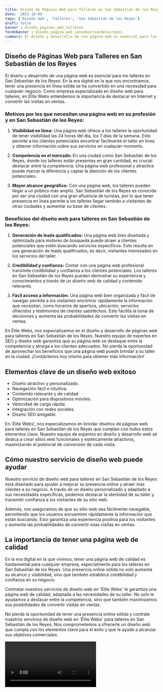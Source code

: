 ```yaml
---
title: Diseño de Páginas Web para Talleres en San Sebastián de los Reyes
date: '2023-10-04'
tags: ['Diseño web', 'Talleres', 'San Sebastián de los Reyes']
draft: false
banner : diseño_paginas_web_talleres
fondoBanner : diseño_pagina_web_sansebastiándelosreyes
summary: El diseño y desarrollo de una página web es esencial para los talleres en San Sebastián de los Reyes. En la era digital en la que nos encontramos, tener una presencia en línea sólida se ha convertido en una necesidad para cualquier negocio. Como empresa especializada en diseño web para talleres, en Élite Webs entendemos la importancia de destacar en Internet y convertir las visitas en ventas.
---
```


## Diseño de Páginas Web para Talleres en San Sebastián de los Reyes

El diseño y desarrollo de una página web es esencial para los talleres en San Sebastián de los Reyes. En la era digital en la que nos encontramos, tener una presencia en línea sólida se ha convertido en una necesidad para cualquier negocio. Como empresa especializada en diseño web para talleres, en Élite Webs entendemos la importancia de destacar en Internet y convertir las visitas en ventas.

### Motivos por los que necesitan una página web en su profesión y en San Sebastián de los Reyes:

1. **Visibilidad en línea:** Una página web ofrece a los talleres la oportunidad de tener visibilidad las 24 horas del día, los 7 días de la semana. Esto permite a los clientes potenciales encontrar fácilmente el taller en línea y obtener información sobre sus servicios en cualquier momento.

2. **Competencia en el mercado:** En una ciudad como San Sebastián de los Reyes, donde los talleres están presentes en gran cantidad, es crucial destacar entre la competencia. Una página web profesional y atractiva puede marcar la diferencia y captar la atención de los clientes potenciales.

3. **Mayor alcance geográfico:** Con una página web, los talleres pueden llegar a un público más amplio. San Sebastián de los Reyes es conocida por ser una ciudad con una gran afluencia de turistas, por lo que tener presencia en línea permite a los talleres llegar también a visitantes de otras ciudades y aumentar su base de clientes.

### Beneficios del diseño web para talleres en San Sebastián de los Reyes:

1. **Generación de leads qualificados:** Una página web bien diseñada y optimizada para motores de búsqueda puede atraer a clientes potenciales que estén buscando servicios específicos. Esto resulta en una generación de leads qualificados, es decir, visitantes interesados en los servicios del taller.

2. **Credibilidad y confianza:** Contar con una página web profesional transmite credibilidad y confianza a los clientes potenciales. Los talleres en San Sebastián de los Reyes pueden demostrar su experiencia y conocimientos a través de un diseño web de calidad y contenido relevante.

3. **Fácil acceso a información:** Una página web bien organizada y fácil de navegar permite a los visitantes encontrar rápidamente la información que necesitan, como horarios de apertura, ubicación, servicios ofrecidos y testimonios de clientes satisfechos. Esto facilita la toma de decisiones y aumenta las probabilidades de convertir las visitas en ventas.

En Élite Webs, nos especializamos en el diseño y desarrollo de páginas web para talleres en San Sebastián de los Reyes. Nuestro equipo de expertos en SEO y diseño web garantiza que su página web se destaque entre la competencia y atraiga a los clientes adecuados. No pierda la oportunidad de aprovechar los beneficios que una página web puede brindar a su taller en la ciudad. ¡Contáctenos hoy mismo para obtener más información!

<GifSeo />

<Cta />

## Elementos clave de un diseño web exitoso

- Diseño atractivo y personalizado.
- Navegación fácil e intuitiva.
- Contenido relevante y de calidad.
- Optimización para dispositivos móviles.
- Velocidad de carga rápida.
- Integración con redes sociales.
- Diseño SEO amigable.

En 'Élite Webs', nos especializamos en brindar diseños de páginas web para talleres en San Sebastián de los Reyes que cumplan con todos estos elementos clave. Nuestro equipo de expertos en diseño y desarrollo web se dedica a crear sitios web funcionales y estéticamente atractivos, maximizando el potencial de conversión de cada visita.

## Cómo nuestro servicio de diseño web puede ayudar

Nuestro servicio de diseño web para talleres en San Sebastián de los Reyes está diseñado para ayudar a mejorar su presencia online y atraer más clientes a su negocio. A través de un diseño personalizado y adaptado a sus necesidades específicas, podemos destacar la identidad de su taller y transmitir confianza a los visitantes de su sitio web.

Además, nos aseguramos de que su sitio web sea fácilmente navegable, permitiendo que los usuarios encuentren rápidamente la información que están buscando. Esto garantiza una experiencia positiva para los visitantes y aumenta las probabilidades de convertir esas visitas en ventas.

## La importancia de tener una página web de calidad

En la era digital en la que vivimos, tener una página web de calidad es fundamental para cualquier empresa, especialmente para los talleres en San Sebastián de los Reyes. Una presencia online sólida no solo aumenta su alcance y visibilidad, sino que también establece credibilidad y confianza en su negocio.

Contratar nuestros servicios de diseño web en 'Élite Webs' le garantiza una página web de calidad, adaptada a las necesidades de su taller. No solo le ayudamos a destacar entre la competencia, sino que también maximizamos sus posibilidades de convertir visitas en ventas.

No pierda la oportunidad de tener una presencia online sólida y contrate nuestros servicios de diseño web en 'Élite Webs' para talleres en San Sebastián de los Reyes. Nos comprometemos a ofrecerle un diseño web que cumpla con los elementos clave para el éxito y que le ayude a alcanzar sus objetivos comerciales.

<Video />

<CtaBot job='Talleres' city='San Sebastián de los Reyes'/>

<Gmaps query='San Sebastián de los Reyes+españa+maps' />